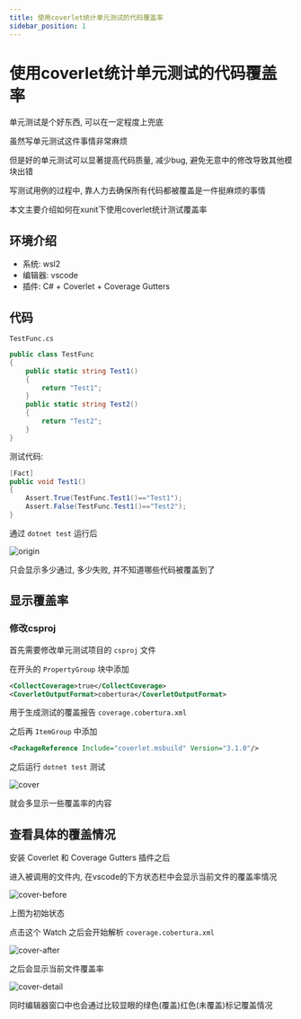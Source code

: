 ```yaml
---
title: 使用coverlet统计单元测试的代码覆盖率
sidebar_position: 1
---
```


# 使用coverlet统计单元测试的代码覆盖率

单元测试是个好东西, 可以在一定程度上兜底

虽然写单元测试这件事情非常麻烦

但是好的单元测试可以显著提高代码质量, 减少bug, 避免无意中的修改导致其他模块出错

写测试用例的过程中, 靠人力去确保所有代码都被覆盖是一件挺麻烦的事情

本文主要介绍如何在xunit下使用coverlet统计测试覆盖率

## 环境介绍

* 系统: wsl2
* 编辑器: vscode
* 插件: C# + Coverlet + Coverage Gutters

## 代码

`TestFunc.cs`
```csharp
public class TestFunc
{
    public static string Test1()
    {
        return "Test1";
    }
    public static string Test2()
    {
        return "Test2";
    }
}
```

测试代码:
```csharp
[Fact]
public void Test1()
{
    Assert.True(TestFunc.Test1()=="Test1");
    Assert.False(TestFunc.Test1()=="Test2");
}
```

通过 `dotnet test` 运行后

![origin](/img/xunit/origin.png)

只会显示多少通过, 多少失败, 并不知道哪些代码被覆盖到了

## 显示覆盖率

### 修改csproj

首先需要修改单元测试项目的 `csproj` 文件

在开头的 `PropertyGroup` 块中添加

```xml
<CollectCoverage>true</CollectCoverage>
<CoverletOutputFormat>cobertura</CoverletOutputFormat>
```
用于生成测试的覆盖报告 `coverage.cobertura.xml`

之后再 `ItemGroup` 中添加

```xml
<PackageReference Include="coverlet.msbuild" Version="3.1.0"/>
```

之后运行 `dotnet test` 测试

![cover](/img/xunit/cover.png)

就会多显示一些覆盖率的内容

## 查看具体的覆盖情况

安装 Coverlet 和 Coverage Gutters 插件之后

进入被调用的文件内, 在vscode的下方状态栏中会显示当前文件的覆盖率情况

![cover-before](/img/xunit/cover-before.png)

上图为初始状态

点击这个 Watch 之后会开始解析 `coverage.cobertura.xml`

![cover-after](/img/xunit/cover-after.png)

之后会显示当前文件覆盖率

![cover-detail](/img/xunit/cover-detail.png)

同时编辑器窗口中也会通过比较显眼的绿色(覆盖)红色(未覆盖)标记覆盖情况

